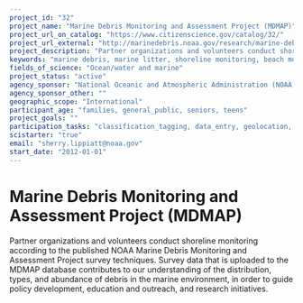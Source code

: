 ```yaml
---
project_id: "32"
project_name: "Marine Debris Monitoring and Assessment Project (MDMAP)"
project_url_on_catalog: "https://www.citizenscience.gov/catalog/32/"
project_url_external: "http://marinedebris.noaa.gov/research/marine-debris-monitoring-and-assessment-project"
project_description: "Partner organizations and volunteers conduct shoreline monitoring according to the published NOAA Marine Debris Monitoring and Assessment Project survey techniques. Survey data that is uploaded to the MDMAP database contributes to our understanding of the distribution, types, and abundance of debris in the marine environment, in order to guide policy development, education and outreach, and research initiatives."
keywords: "marine debris, marine litter, shoreline monitoring, beach monitoring"
fields_of_science: "Ocean/water and marine"
project_status: "active"
agency_sponsor: "National Oceanic and Atmospheric Administration (NOAA)"
agency_sponsor_other: ""
geographic_scope: "International"
participant_age: "families, general_public, seniors, teens"
project_goals: ""
participation_tasks: "classification_tagging, data_entry, geolocation, identification, learning, measurement, observation, site_selection_description"
scistarter: "true"
email: "sherry.lippiatt@noaa.gov"
start_date: "2012-01-01"
---
```


# Marine Debris Monitoring and Assessment Project (MDMAP)

Partner organizations and volunteers conduct shoreline monitoring according to the published NOAA Marine Debris Monitoring and Assessment Project survey techniques. Survey data that is uploaded to the MDMAP database contributes to our understanding of the distribution, types, and abundance of debris in the marine environment, in order to guide policy development, education and outreach, and research initiatives.
